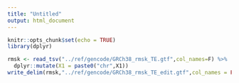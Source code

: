 ```yaml
---
title: "Untitled"
output: html_document
---
```


```r
knitr::opts_chunk$set(echo = TRUE)
library(dplyr)
```

```r
rmsk <- read_tsv("../ref/gencode/GRCh38_rmsk_TE.gtf",col_names=F) %>%
  dplyr::mutate(X1 = paste0("chr",X1))
write_delim(rmsk,"../ref/gencode/GRCh38_rmsk_TE_edit.gtf",col_names = FALSE, delim="\t")
```
